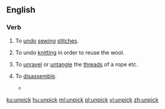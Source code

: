 ==English==

===Verb===
{{en-verb}}

# {{label|en|sewing}} To [[undo]] [[sewing]] [[stitch]]es.
# {{label|en|knitting}} To undo [[knitting]] in order to reuse the wool.
# To [[unravel]] or [[untangle]] the [[thread]]s of a rope etc.
# {{label|en|figuratively}} To [[disassemble]].
#* {{quote-news
|date=January 25, 2011
|author=Paul Fletcher
|title=Arsenal 3 - 0 Ipswich (agg 3 - 1)
|work=BBC
|url=http://news.bbc.co.uk/sport2/hi/football/league_cup/9371217.stm
|page=
|passage=The home team eventually started to '''unpick''' the Town defence and Fabregas forced a saved from visiting goalkeeper Marton Fulop after collecting a pass from Bendtner, who played on the right side of the front line.}}

[[ku:unpick]]
[[hu:unpick]]
[[ml:unpick]]
[[pl:unpick]]
[[vi:unpick]]
[[zh:unpick]]